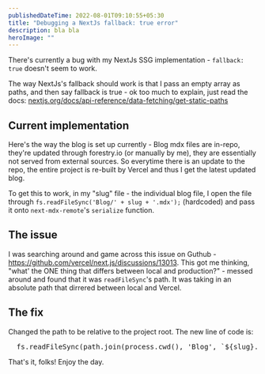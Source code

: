 ```yaml
---
publishedDateTime: 2022-08-01T09:10:55+05:30
title: "Debugging a NextJs fallback: true error"
description: bla bla
heroImage: ""
---
```


There's currently a bug with my NextJs SSG implementation - `fallback: true` doesn't seem to work.

The way NextJs's fallback should work is that I pass an empty array as paths, and then say fallback is true - ok too much to explain, just read the docs: [nextjs.org/docs/api-reference/data-fetching/get-static-paths](https://nextjs.org/docs/api-reference/data-fetching/get-static-paths "https://nextjs.org/docs/api-reference/data-fetching/get-static-paths")

## Current implementation

Here&apos;s the way the blog is set up currently -
Blog mdx files are in-repo, they&apos;re updated through forestry.io (or manually by me), they are essentially not served from external sources. So everytime there is an update to the repo, the entire project is re-built by Vercel and thus I get the latest updated blog.

To get this to work, in my "slug" file - the individual blog file, I open the file through `fs.readFileSync('Blog/' + slug + '.mdx');` (hardcoded) and pass it onto `next-mdx-remote`&apos;s `serialize` function.

## The issue

I was searching around and game across this issue on Guthub - https://github.com/vercel/next.js/discussions/13013. This got me thinking, "what&apos; the ONE thing that differs between local and production?" - messed around and found that it was `readFileSync`&apos;s path. It was taking in an absolute path that dirrered between local and Vercel.

## The fix

Changed the path to be relative to the project root.
The new line of code is:

<pre>
  fs.readFileSync(path.join(process.cwd(), 'Blog', `${slug}.mdx`), 'utf8');
</pre>

That&apos;s it, folks!
Enjoy the day.
